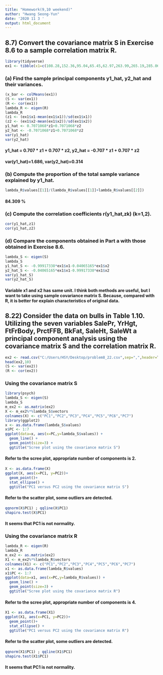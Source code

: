```yaml
---
title: "Homework(9,10 weekend)"
author: "Hwang Seong-Yun"
date: '2020 11 3 '
output: html_document
---
```


## 8.7) Convert the covariance matrix S in Exercise 8.6 to a sample correlation matrix R. 

```r
library(tidyverse)
ex1 <- tibble(x1=c(108.28,152.36,95.04,65.45,62.97,263.99,265.19,285.06,92.01,165.68),x2=c(17.05,16.59,10.91,14.14,9.52,25.33,18.54,15.73,8.10,11.13))
```

### (a) Find the sample principal components y1_hat, y2_hat and their variances.

```r
(x_bar <- colMeans(ex1))
(S <- var(ex1))
(R <- cor(ex1))
lambda_R <- eigen(R)
lambda_R
(z1 <- (ex1$x1-mean(ex1$x1))/sd(ex1$x1))
(z2 <- (ex1$x2-mean(ex1$x2))/sd(ex1$x2))
y1_hat <- 0.7071068*z1+0.7071068*z2
y2_hat <- -0.7071068*z1+0.7071068*z2
var(y1_hat)
var(y2_hat)
```

#### y1_hat = 0.707 * z1 + 0.707 * z2, y2_hat = -0.707 * z1 + 0.707 * z2 
#### var(y1_hat)=1.686, var(y2_hat)=0.314

### (b) Compute the proportion of the total sample variance explained by y1_hat.

```r
lambda_R$values[[1]]/(lambda_R$values[[1]]+lambda_R$values[[2]])
```

#### 84.309 %

### (c) Compute the correlation coefficients r(y1_hat,zk) (k=1,2). 

```r
cor(y1_hat,z1)
cor(y1_hat,z2)
```

### (d) Compare the components obtained in Part a with those obtained in Exercise 8.6.

```r
lambda_S <- eigen(S)
lambda_S
y1_hat_S <- -0.99917338*ex1$x1-0.04065165*ex1$x2
y2_hat_S <- -0.04065165*ex1$x1-0.99917338*ex1$x2
var(y1_hat_S)
var(y2_hat_S)
```

#### Variable x1 and x2 has same unit. I think both methods are useful, but I want to take using sample covariance matrix S. Because, compared with R, it is better for explain characteristics of original data.

## 8.22) Consider the data on bulls in Table 1.10. Utilizing the seven variables SalePr, YrHgt, FtFrBody, PrctFFB, BkFat, SaleHt, SaleWt a principal component analysis using the covariance matrix S and the correlation matrix R.

```r
ex2 <- read.csv("C:/Users/HSY/Desktop/problem8_22.csv",sep=",",header=T)
head(ex2,10)
(S <- var(ex2))
(R <- cor(ex2))
```

### Using the covariance matrix S

```r
library(psych)
lambda_S <- eigen(S)
lambda_S
m_ex2 <- as.matrix(ex2)
X <- m_ex2%*%lambda_S$vectors
colnames(X) <- c("PC1","PC2","PC3","PC4","PC5","PC6","PC7")
library(ggplot2)
x <- as.data.frame(lambda_S$values)
x$PC <- 1:7
ggplot(data=x, aes(x=PC,y=lambda_S$values)) + 
  geom_line() + 
  geom_point(size=3) +
  ggtitle("Scree plot using the covariance matrix S")
```

#### Refer to the scree plot, appropriate number of components is 2.

```r
X <- as.data.frame(X)
ggplot(X, aes(x=PC1, y=PC2))+
  geom_point()+
  stat_ellipse() +
  ggtitle("PC1 versus PC2 using the covariance matrix S")
```

#### Refer to the scatter plot, some outliers are detected.

```r
qqnorm(X$PC1) ; qqline(X$PC1)
shapiro.test(X$PC1)
```

#### It seems that PC1 is not normality.

### Using the covariance matrix R

```r
lambda_R <- eigen(R)
lambda_R
m_ex2 <- as.matrix(ex2)
X1 <- m_ex2%*%lambda_R$vectors
colnames(X1) <- c("PC1","PC2","PC3","PC4","PC5","PC6","PC7")
x1 <- as.data.frame(lambda_R$values)
x1$PC <- 1:7
ggplot(data=x1, aes(x=PC,y=lambda_R$values)) + 
  geom_line() + 
  geom_point(size=3) +
  ggtitle("Scree plot using the covariance matrix R")
```

#### Refer to the scree plot, appropriate number of components is 4.

```r
X1 <- as.data.frame(X1)
ggplot(X1, aes(x=PC1, y=PC2))+
  geom_point()+
  stat_ellipse() +
  ggtitle("PC1 versus PC2 using the covariance matrix R")
```

#### Refer to the scatter plot, some outliers are detected.

```r
qqnorm(X1$PC1) ; qqline(X1$PC1)
shapiro.test(X1$PC1)
```

#### It seems that PC1 is not normality.

